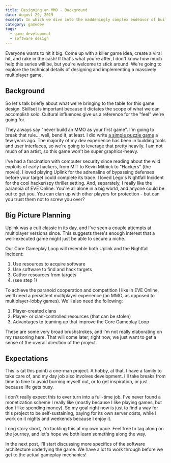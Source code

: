 ```yaml
---
title: Designing an MMO - Background
date: August 29, 2019
excerpt: In which we dive into the maddeningly complex endeavor of building an MMO from scratch (kinda).
category: gamedev
tags:
  - game development
  - software design
---
```


Everyone wants to hit it big. Come up with a killer game idea, create a viral hit, and rake in the cash! If that's what you're after, I don't know how much help this series will be, but you're welcome to stick around. We're going to explore the technical details of designing and implementing a massively multiplayer game.

## Background

So let's talk briefly about what we're bringing to the table for this game design. Skillset is important because it dictates the scope of what we can accomplish solo. Cultural influences give us a reference for the "feel" we're going for.

They always say "never build an MMO as your first game". I'm going to break that rule... well, bend it, at least. I did write [a simple puzzle game](https://glitchassassin.github.io/crossed-lines/) a few years ago. The majority of my dev experience has been in building tools and user interfaces, so we're going to leverage that pretty heavily. I am not much of an artist, so this game won't be super graphics-heavy.

I've had a fascination with computer security since reading about the wild exploits of early hackers, from MIT to Kevin Mitnick to "Hackers" (the movie). I loved playing Uplink for the adrenaline of bypassing defenses before your target could complete its trace. I loved Lego's Nightfall Incident for the cool hacker/spy thriller setting. And, separately, I really like the paranoia of EVE Online. You're all alone in a big world, and anyone could be out to get you. You can clan up with other players for protection - but can you trust them not to screw you over?

## Big Picture Planning

Uplink was a cult classic in its day, and I've seen a couple attempts at multiplayer versions since. This suggests there's enough interest that a well-executed game might just be able to secure a niche.

Our Core Gameplay Loop will resemble both Uplink and the Nightfall Incident:

1. Use resources to acquire software
2. Use software to find and hack targets
3. Gather resources from targets
4. (see step 1)

To achieve the paranoid cooperation and competition I like in EVE Online, we'll need a persistent multiplayer experience (an MMO, as opposed to multiplayer-lobby games). We'll also need the following:

1. Player-created clans
2. Player- or clan-controlled resources (that can be stolen)
3. Advantages to teaming up that improve the Core Gameplay Loop

These are some very broad brushstrokes, and I'm not really elaborating on my reasoning here. That will come later; right now, we just want to get a sense of the overall direction of the project.

## Expectations

This is (at this point) a one-man project. A hobby, at that. I have a family to take care of, and my day job also involves development. I'll take breaks from time to time to avoid burning myself out, or to get inspiration, or just because life gets busy.

I don't really expect this to ever turn into a full-time job. I've never found a monetization scheme I really like (mostly because I like playing games, but don't like spending money). So my goal right now is just to find a way for this project to be self-sustaining, paying for its own server costs, while I work on it nights and weekends because I enjoy it.

Long story short, I'm tackling this at my own pace. Feel free to tag along on the journey, and let's hope we both learn something along the way.

In the next post, I'll start discussing more specifics of the software architecture underlying the game. We have a lot to work through before we get to the actual gameplay mechanics!
